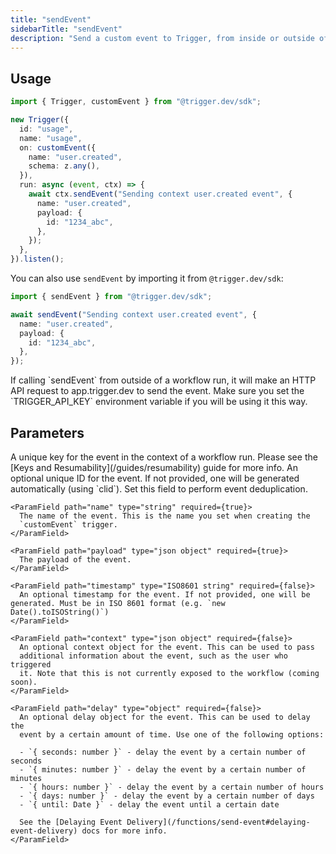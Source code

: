 ```yaml
---
title: "sendEvent"
sidebarTitle: "sendEvent"
description: "Send a custom event to Trigger, from inside or outside of a workflow."
---
```


## Usage

```ts
import { Trigger, customEvent } from "@trigger.dev/sdk";

new Trigger({
  id: "usage",
  name: "usage",
  on: customEvent({
    name: "user.created",
    schema: z.any(),
  }),
  run: async (event, ctx) => {
    await ctx.sendEvent("Sending context user.created event", {
      name: "user.created",
      payload: {
        id: "1234_abc",
      },
    });
  },
}).listen();
```

You can also use `sendEvent` by importing it from `@trigger.dev/sdk`:

```ts
import { sendEvent } from "@trigger.dev/sdk";

await sendEvent("Sending context user.created event", {
  name: "user.created",
  payload: {
    id: "1234_abc",
  },
});
```

<Note>
  If calling `sendEvent` from outside of a workflow run, it will make an HTTP
  API request to app.trigger.dev to send the event. Make sure you set the
  `TRIGGER_API_KEY` environment variable if you will be using it this way.
</Note>

## Parameters

<ParamField path="key" type="string" required={true}>
  A unique key for the event in the context of a workflow run. Please see the
  [Keys and Resumability](/guides/resumability) guide for more info.
</ParamField>

<ParamField path="event" type="object" required={true}>
  <Expandable title="properties" defaultOpen={true}>
    <ParamField path="id" type="string" required={false}>
      An optional unique ID for the event. If not provided, one will be
      generated automatically (using `clid`). Set this field to perform event
      deduplication.
    </ParamField>

    <ParamField path="name" type="string" required={true}>
      The name of the event. This is the name you set when creating the
      `customEvent` trigger.
    </ParamField>

    <ParamField path="payload" type="json object" required={true}>
      The payload of the event.
    </ParamField>

    <ParamField path="timestamp" type="ISO8601 string" required={false}>
      An optional timestamp for the event. If not provided, one will be generated. Must be in ISO 8601 format (e.g. `new Date().toISOString()`)
    </ParamField>

    <ParamField path="context" type="json object" required={false}>
      An optional context object for the event. This can be used to pass
      additional information about the event, such as the user who triggered
      it. Note that this is not currently exposed to the workflow (coming soon).
    </ParamField>

    <ParamField path="delay" type="object" required={false}>
      An optional delay object for the event. This can be used to delay the
      event by a certain amount of time. Use one of the following options:

      - `{ seconds: number }` - delay the event by a certain number of seconds
      - `{ minutes: number }` - delay the event by a certain number of minutes
      - `{ hours: number }` - delay the event by a certain number of hours
      - `{ days: number }` - delay the event by a certain number of days
      - `{ until: Date }` - delay the event until a certain date

      See the [Delaying Event Delivery](/functions/send-event#delaying-event-delivery) docs for more info.
    </ParamField>

  </Expandable>
</ParamField>
